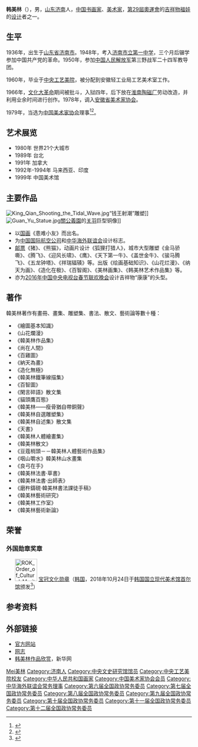 {{Infobox artist
| name             = 韩美林
| image            = Han Meilin 2018.jpg
| image_size       = 
| alt              = 
| caption          = 2018年的韩美林，左为[[诗琳通公主|诗琳通公主]]。
| birth_name       =
| birth_date       = {{Birth date and age|1936|12|26}}
| birth_place      = {{ROC-1928}}[[山东省|山东省]][[济南市|济南市]]
| death_date       = <!-- {{Death date and age|YYYY|MM|DD|YYYY|MM|DD}} --> 
| death_place      =
| nationality      = {{PRC}}
| education        = 
| alma_mater       = 
| known_for        = 
| notable_works    = [[2008年奥运会|2008年奥运会]]吉祥物“[[福娃|福娃]]”
| style            = 
| movement         = 
| spouse           = 
| awards           = <!-- {{awd|award|year|title|role|name}} -->
| elected          = 
| patrons          = 
| memorials        = 
| website          = {{URL|www.hanmeilin.com}}
}}
'''韩美林'''（{{bd|1936年|12月26日|||catIdx=Han韩美林}}），男，[[山东|山东]][[济南|济南]]人，[[中华人民共和国|中国]][[书画家|书画家]]、[[美术家|美术家]]，[[第29屆奧運會|第29屆奧運會]]的[[吉祥物|吉祥物]][[福娃|福娃]]的[[设计|设计]]者之一。

== 生平 ==
1936年，出生于[[山东省|山东省]][[济南市|济南市]]。1948年，考入[[济南市立第一中学|济南市立第一中学]]，三个月后辍学参加中国共产党的革命。1950年，参加[[中国人民解放军|中国人民解放军]]第三野战军二十四军教导团。

1960年，毕业于[[中央工艺美院|中央工艺美院]]，被分配到安徽轻工业局工艺美术室工作。

1966年，[[文化大革命|文化大革命]]期间被批斗，入狱四年，后下放在[[淮南陶磁厂|淮南陶磁厂]]劳动改造，并利用业余时间进行创作。1978年，调入[[安徽省美术家协会|安徽省美术家协会]]。

1979年，当选为[[中国美术家协会|中国美术家协会]]理事<ref>{{Cite news |url=http://ent.zdface.com/a/NewShow_1935093_3.htm |title=【很好看】北京奥运福娃设计者 82岁韩美林在洛杉矶喜得贵子被网友祝福  - FACE妆点网 |last=smfuli |accessdate=2018-03-10 |archive-date=2018-03-11 |archive-url=https://web.archive.org/web/20180311021344/http://ent.zdface.com/a/NewShow_1935093_3.htm |dead-url=no }}</ref><ref>{{Cite news |url=https://item.btime.com/37s4qk50d3d94vao998qvf48usl |title=福娃设计者韩美林82岁喜得贵子-北京时间 |accessdate=2018-03-10 |archive-date=2018-03-11 |archive-url=https://web.archive.org/web/20180311081253/https://item.btime.com/37s4qk50d3d94vao998qvf48usl |dead-url=no }}</ref>。

== 艺术展览 ==
* 1980年 世界21个大城市
* 1989年 台北
* 1991年 加拿大
* 1992年-1994年 马来西亚、印度
* 1999年 中国美术馆

== 主要作品 ==
[[File:King_Qian_Shooting_the_Tidal_Wave.jpg|thumb]]“钱王射潮”雕塑]]
[[File:Guan_Yu_Statue.jpg|thumb]][[關公義園|關公義園]]的[[关羽|关羽]]巨型铜像]]
* 以[[国画|国画]]《患难小友》而出名。
* 为[[中国国际航空公司|中国国际航空公司]]和[[中华海外联谊会|中华海外联谊会]]设计标志。
* [[邮票|邮票]]《猪》、《熊猫》，动画片设计《狐狸打猎人》，城市大型雕塑《金马骄嘶》、《腾飞》、《迎风长啸》、《鹰》、《天下第一牛》、《盖世金牛》、《骏马腾飞》、《五龙钟塔》、《祥瑞辐辏》等。出版《绘画基础知识》、《山花烂漫》、《纳天为画》、《造化在极》、《百智阁》、《美林画集》、《韩美林艺术作品集》等。
* 亦为[[2016年中国中央电视台春节联欢晚会|2016年中国中央电视台春节联欢晚会]]设计吉祥物“康康”的头型。

== 著作==
韓美林著作有畫冊、畫集、雕塑集、書法、散文、藝術論等數十種：

*《繪圖基本知識》
*《山花爛漫》
*《韓美林作品集》
*《尚在人間》
*《百雞圖》
*《納天為畫》
*《造化無極》
*《韓美林鐵筆線描集》
*《百智圖》
*《閑言碎語》散文集
*《貓頭鷹百態》
*《韓美林——瘦骨猶自帶銅聲》
*《韓美林自選雕塑集》
*《韓美林自述集》散文集
*《天書》
*《韓美林人體繪畫集》
*《韓美林散文》
*《豆蔻梢頭－－韓美林人體藝術作品集》
*《咽山嚼水》韓美林山水畫集
*《良弓在手》
*《韓美林法書‧草書》
*《韓美林法書‧出師表》
*《磨杵鑄硯‧韓美林書法課徒手稿》
*《韓美林藝術研究》
*《韓美林工作室》
*《韓美林藝術新論》

==荣誉==
===外国勋章奖章===
* [[File:ROK_Order_of_Cultural_Merit_Bo-gwan_(3rd_Class)_ribbon.PNG|60px]] [[文化勋章_(韩国)|宝冠文化勋章]]（[[韩国|韩国]]，2018年10月24日于[[国立现代美术馆|韩国国立现代美术馆首尔馆]]颁发<ref>{{cite web |url=https://cn.yna.co.kr/view/ACK20181024004300881 |title=2018韩国文艺发展贡献奖颁奖礼在首尔举行 |publisher=韩联社 |date=2018-10-24 |accessdate=2021-01-05}}</ref>）

== 参考资料 ==
{{reflist}}

== 外部链接 ==
{{Commonscat|Han Meilin}}
* [http://hanmeilin.artron.net/ 官方网站] {{Wayback|url=http://hanmeilin.artron.net/ |date=20090415045109 }}
* [http://blog.sina.com.cn/hanmeilin 网志] {{Wayback|url=http://blog.sina.com.cn/hanmeilin |date=20090224224108 }}
* [https://web.archive.org/web/20090304005149/http://news.xinhuanet.com/shuhua/2006-01/19/content_4620825.htm 韩美林作品欣赏]，新华网

{{中华艺文奖}}
{{中央文史研究馆馆员}}
{{Navboxes 
| title  = 韩美林在[[中华全国青年联合会|中华全国青年联合会]]的职务
| list1  =
{{中华全国青年联合会第六届委员会}}
}}
{{Navboxes 
| title  = 韩美林在[[中国美术家协会|中国美术家协会]]的职务
| list1  =
{{中国美术家协会第三届理事会}}
{{中国美术家协会第四届理事会}}
{{中国美术家协会第五届理事会}}
{{中国美术家协会第六届理事会}}
{{中国美术家协会第七届理事会}}
{{中国美术家协会第八届理事会}}
}}
{{Navboxes 
| title  = 韩美林在[[中华海外联谊会|中华海外联谊会]]的职务
| list1  =
{{中华海外联谊会第一届理事会}}
{{中华海外联谊会第二届理事会}}
{{中华海外联谊会第三届理事会}}
}}

{{Authority control}}
{{DEFAULTSORT:Han韩}}
[[Category:韩姓|Mei美林]]
[[Category:济南人|Category:济南人]]
[[Category:中央文史研究馆馆员|Category:中央文史研究馆馆员]]
[[Category:中央工艺美院校友|Category:中央工艺美院校友]]
[[Category:中华人民共和国画家|Category:中华人民共和国画家]]
[[Category:中国美术家协会会员|Category:中国美术家协会会员]]
[[Category:中华海外联谊会常务理事|Category:中华海外联谊会常务理事]]
[[Category:第六届全国政协常务委员|Category:第六届全国政协常务委员]]
[[Category:第七届全国政协常务委员|Category:第七届全国政协常务委员]]
[[Category:第八届全国政协常务委员|Category:第八届全国政协常务委员]]
[[Category:第九届全国政协常务委员|Category:第九届全国政协常务委员]]
[[Category:第十届全国政协常务委员|Category:第十届全国政协常务委员]]
[[Category:第十一届全国政协常务委员|Category:第十一届全国政协常务委员]]
[[Category:第十二届全国政协常务委员|Category:第十二届全国政协常务委员]]